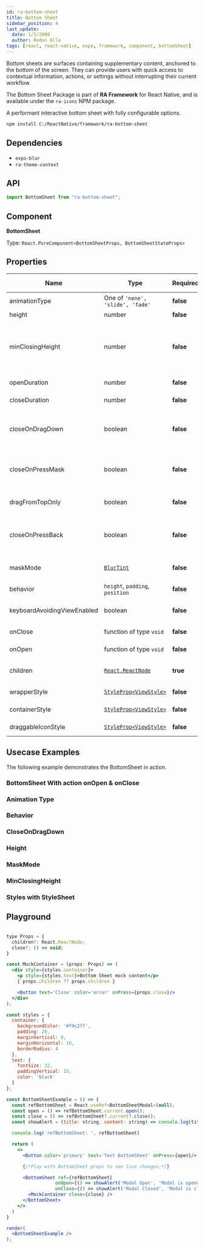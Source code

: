 ```yaml
---
id: ra-bottom-sheet
title: Bottom Sheet
sidebar_position: 4
last_update:
  date: 1/1/2000
  author: Redon Alla
tags: [react, react-native, expo, framework, component, bottomSheet]
---
```


Bottom sheets are surfaces containing supplementary content, anchored to the bottom of the screen.
They can provide users with quick access to contextual information, actions, or settings without interrupting their current workflow.

The Bottom Sheet Package is part of **RA Framework** for React Native, and is available under the `ra-icons` NPM package.

A performant interactive bottom sheet with fully configurable options.


<Installation title="RA Bottom Sheet" />

```bash npm2yarn
npm install C:/ReactNative/framework/ra-bottom-sheet
```

## Dependencies
- `expo-blur`
- `ra-theme-context`

## API

```jsx
import BottomSheet from "ra-bottom-sheet";
```

## Component

**BottomSheet**

Type: `React.PureComponent<BottomSheetProps, BottomSheetStateProps>`

## Properties

|  Name   | Type | Required | Default Value | Description |
| -- | -- | -- | -- | -- |
| animationType | One of `'none', 'slide', 'fade'` | **false** | `fade` | Animation type when BottomSheet it is open. |
| height | number | **false** | `260` | BottomSheet height. |
| minClosingHeight | number | **false** | `0` | Min height value to close the BottomSheet when drag down. `minClosingHeight` has effect only when closeOnDragDown it is `true` |
| openDuration | number | **false** | `300` | Animation duration on open ButtonSheet. |
| closeDuration | number | **false** | `300` | Animation duration on close ButtonSheet. |
| closeOnDragDown | boolean | **false** | `false` | Boolean value indicating whether to close or not the BottomSheet on OnDragDown. |
| closeOnPressMask | boolean | **false** | `true` | Boolean value indicating whether to close or not the BottomSheet on OnPressMask. |
| dragFromTopOnly | boolean | **false** | `false` | Boolean value indicating whether to Drag FromTopOnly. |
| closeOnPressBack | boolean | **false** | `false` | Boolean value indicating whether to close or not the BottomSheet on background overlay. |
| maskMode | [`BlurTint`](https://docs.expo.dev/versions/latest/sdk/blur-view/#blurtint) | **false** | isDark ? `dark` : `light` | A tint mode which will be applied to background overlay. |
| behavior | `height`, `padding`, `position` | **false** | `padding` | behavior for KeyboardAvoidingView. |
| keyboardAvoidingViewEnabled | boolean | **false** | Default is true of iOS | Enables or disables the KeyboardAvoidingView. |
| onClose | function of type `void`| **false** | `undefined` | function to call on close event. |
| onOpen | function of type `void`| **false** | `undefined` | function to call on onOpen event. |
| children | [`React.ReactNode`](https://reactnative.dev/docs/react-node) | **true** | `undefined` | React.ReactNode to render on BottomSheet. |
| wrapperStyle | [`StyleProp<ViewStyle>`](https://reactnative.dev/docs/view-style-props) | **false** | `undefined` | ViewStyle to apply on BottomSheet wrapper. |
| containerStyle | [`StyleProp<ViewStyle>`](https://reactnative.dev/docs/view-style-props) | **false** | `undefined` | ViewStyle to apply on BottomSheet container. |
| draggableIconStyle | [`StyleProp<ViewStyle>`](https://reactnative.dev/docs/view-style-props) | **false** | `undefined` | ViewStyle to apply on draggable icon. |

## Usecase Examples

The following example demonstrates the BottomSheet in action.

### BottomSheet With action onOpen & onClose


<Actions />

### Animation Type


<AnimationType />

### Behavior


<Behaviors />

### CloseOnDragDown


<CloseOnDragDown />

### Height


<Height />

### MaskMode


<MaskMode />

### MinClosingHeight


<MinClosingHeight />

### Styles with StyleSheet


<StylesWithStyleSheet />

## Playground

```jsx live noInline

type Props = {
  children?: React.ReactNode;
  close?: () => void;
}

const MockContainer = (props: Props) => (
  <div style={styles.container}>
    <p style={styles.text}>Bottom Sheet mock content</p>
    { props.children ?? props.children }

    <Button text='Close' color='error' onPress={props.close}/>
  </div>
);

const styles = {
  container: {
    backgroundColor: '#f9c2ff',
    padding: 20,
    marginVertical: 8,
    marginHorizontal: 16,
    borderRadius: 4
  },
  text: {
    fontSize: 32,
    paddingVertical: 15,
    color: 'black'
  }
};

const BottomSheetExample = () => {
  const refBottomSheet = React.useRef<BottomSheetModal>(null);
  const open = () => refBottomSheet.current.open();
  const close = () => refBottomSheet?.current?.close();
  const showAlert = (title: string, content: string) => console.log(title, '\n', content);

  console.log('refBottomSheet: ', refBottomSheet)

  return (
    <>
      <Button color='primary' text='Test BottomSheet' onPress={open}/>

      {/*Play with BottomSheet props to see live changes;*/}

      <BottomSheet ref={refBottomSheet}
                  onOpen={() => showAlert('Modal Open', 'Modal is opened.')}
                  onClose={() => showAlert('Modal Closed', 'Modal is closed.')} >
        <MockContainer close={close} />
      </BottomSheet>
    </>
  )
}

render(
  <BottomSheetExample />
);
```